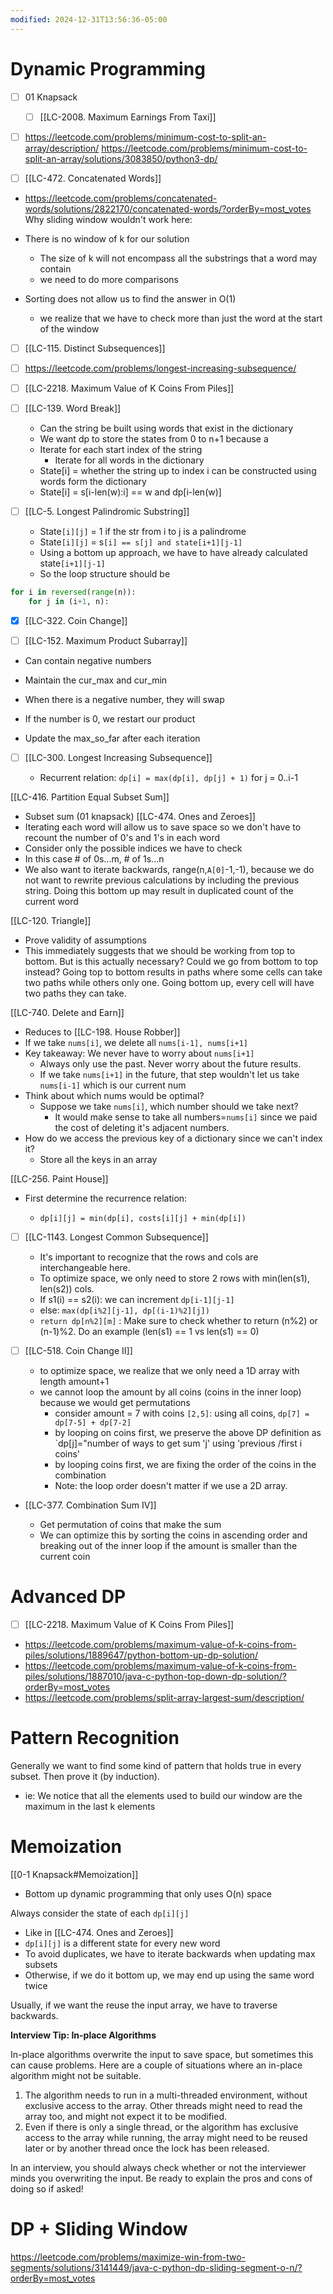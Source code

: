 ```yaml
---
modified: 2024-12-31T13:56:36-05:00
---
```

# Dynamic Programming

- [ ] 01 Knapsack

  - [ ] \[[LC-2008. Maximum Earnings From Taxi]\]

- [ ] https://leetcode.com/problems/minimum-cost-to-split-an-array/description/
  https://leetcode.com/problems/minimum-cost-to-split-an-array/solutions/3083850/python3-dp/

- [ ] \[[LC-472. Concatenated Words]\]

- https://leetcode.com/problems/concatenated-words/solutions/2822170/concatenated-words/?orderBy=most_votes
  Why sliding window wouldn't work here:

- There is no window of k for our solution

  - The size of k will not encompass all the substrings that a word may contain
  - we need to do more comparisons

- Sorting does not allow us to find the answer in O(1)

  - we realize that we have to check more than just the word at the start of the window

- [ ] \[[LC-115. Distinct Subsequences]\]

- [ ] https://leetcode.com/problems/longest-increasing-subsequence/

- [ ] \[[LC-2218. Maximum Value of K Coins From Piles]\]

- [ ] \[[LC-139. Word Break]\]

  - Can the string be built using words that exist in the dictionary
  - We want dp to store the states from 0 to n+1 because a
  - Iterate for each start index of the string
    - Iterate for all words in the dictionary
  - State[i] = whether the string up to index i can be constructed using words form the dictionary
  - State[i] = s[i-len(w):i] == w and dp[i-len(w)]

- [ ] \[[LC-5. Longest Palindromic Substring]\]

  - State`[i][j]` = 1 if the str from i to j is a palindrome
  - State`[i][j]` = s`[i] == s[j] and state[i+1][j-1]`
  - Using a bottom up approach, we have to have already calculated state`[i+1][j-1]`
  - So the loop structure should be

```python
for i in reversed(range(n)):
	for j in (i+1, n):
```

- [x] \[[LC-322. Coin Change]\]

- [ ] \[[LC-152. Maximum Product Subarray]\]

- Can contain negative numbers

- Maintain the cur_max and cur_min

- When there is a negative number, they will swap

- If the number is 0, we restart our product

- Update the max_so_far after each iteration

- [ ] \[[LC-300. Longest Increasing Subsequence]\]

  - Recurrent relation: `dp[i] = max(dp[i], dp[j] + 1)` for j = 0..i-1

\[[LC-416. Partition Equal Subset Sum]\]

- Subset sum (01 knapsack)
  \[[LC-474. Ones and Zeroes]\]
- Iterating each word will allow us to save space so we don't have to recount the number of 0's and 1's in each word
- Consider only the possible indices we have to check
- In this case # of 0s...m, # of 1s...n
- We also want to iterate backwards, range(n,`A[0]`-1,-1), because we do not want to rewrite previous calculations by including the previous string. Doing this bottom up may result in duplicated count of the current word

\[[LC-120. Triangle]\]

- Prove validity of assumptions
- This immediately suggests that we should be working from top to bottom. But is this actually necessary? Could we go from bottom to top instead? Going top to bottom results in paths where some cells can take two paths while others only one. Going bottom up, every cell will have two paths they can take.

\[[LC-740. Delete and Earn]\]

- Reduces to \[[LC-198. House Robber]\]
- If we take `nums[i]`, we delete all `nums[i-1], nums[i+1]`
- Key takeaway: We never have to worry about `nums[i+1]`
  - Always only use the past. Never worry about the future results.
  - If we take `nums[i+1]` in the future, that step wouldn't let us take `nums[i-1]` which is our current num
- Think about which nums would be optimal?
  - Suppose we take `nums[i]`, which number should we take next?
    - It would make sense to take all numbers=`nums[i]` since we paid the cost of deleting it's adjacent numbers.
- How do we access the previous key of a dictionary since we can't index it?
  - Store all the keys in an array

\[[LC-256. Paint House]\]

- First determine the recurrence relation:

  - `dp[i][j] = min(dp[i], costs[i][j] + min(dp[i])`

- [ ] \[[LC-1143. Longest Common Subsequence]\]

  - It's important to recognize that the rows and cols are interchangeable here.
  - To optimize space, we only need to store 2 rows with min(len(s1), len(s2)) cols.
  - If s1(i) == s2(i): we can increment `dp[i-1][j-1]`
  - else: `max(dp[i%2][j-1], dp[(i-1)%2][j])`
  - `return dp[n%2][m]` : Make sure to check whether to return (n%2) or (n-1)%2. Do an example (len(s1) == 1 vs len(s1) == 0)

- [ ] \[[LC-518. Coin Change II]\]

  - to optimize space, we realize that we only need a 1D array with length amount+1
  - we cannot loop the amount by all coins (coins in the inner loop) because we would get permutations
    - consider amount = 7 with coins `[2,5]`: using all coins, `dp[7] = dp[7-5] + dp[7-2]`
    - by looping on coins first, we preserve the above DP definition as \`dp[j]="number of ways to get sum 'j' using 'previous /first i coins'
    - by looping coins first, we are fixing the order of the coins in the combination
    - Note: the loop order doesn't matter if we use a 2D array.

- \[[LC-377. Combination Sum IV]\]

  - Get permutation of coins that make the sum
  - We can optimize this by sorting the coins in ascending order and breaking out of the inner loop if the amount is smaller than the current coin

# Advanced DP

- [ ] \[[LC-2218. Maximum Value of K Coins From Piles]\]
- https://leetcode.com/problems/maximum-value-of-k-coins-from-piles/solutions/1889647/python-bottom-up-dp-solution/
- https://leetcode.com/problems/maximum-value-of-k-coins-from-piles/solutions/1887010/java-c-python-top-down-dp-solution/?orderBy=most_votes
- https://leetcode.com/problems/split-array-largest-sum/description/

# Pattern Recognition

Generally we want to find some kind of pattern that holds true in every subset.
Then prove it (by induction).

- ie: We notice that all the elements used to build our window are the maximum in the last k elements

# Memoization

\[[0-1 Knapsack#Memoization]\]

- Bottom up dynamic programming that only uses O(n) space

Always consider the state of each `dp[i][j]`

- Like in \[[LC-474. Ones and Zeroes]\]
- `dp[i][j]` is a different state for every new word
- To avoid duplicates, we have to iterate backwards when updating max subsets
- Otherwise, if we do it bottom up, we may end up using the same word twice

Usually, if we want the reuse the input array, we have to traverse backwards.

**Interview Tip: In-place Algorithms**

In-place algorithms overwrite the input to save space, but sometimes this can cause problems. Here are a couple of situations where an in-place algorithm might not be suitable.

1. The algorithm needs to run in a multi-threaded environment, without exclusive access to the array. Other threads might need to read the array too, and might not expect it to be modified.
1. Even if there is only a single thread, or the algorithm has exclusive access to the array while running, the array might need to be reused later or by another thread once the lock has been released.

In an interview, you should always check whether or not the interviewer minds you overwriting the input. Be ready to explain the pros and cons of doing so if asked!

# DP + Sliding Window

https://leetcode.com/problems/maximize-win-from-two-segments/solutions/3141449/java-c-python-dp-sliding-segment-o-n/?orderBy=most_votes
